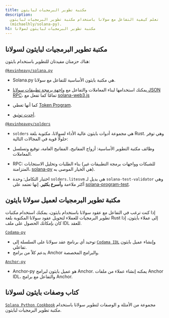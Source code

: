 ```yaml
---
title: مكتبة تطوير البرمجيات لبايثون
description:
  تعلم كيفية التفاعل مع سولانا باستخدام مكتبة تطوير البرمجيات لبايثون
  (michaelhly/solana-py).
h1: مكتبة تطوير البرمجيات لبايثون لسولانا
---
```


## مكتبة تطوير البرمجيات لبايثون لسولانا

هناك حزمتان مفيدتان للتطوير باستخدام بايثون:

[`@kevinheavy/solana.py`](https://github.com/michaelhly/solana-py)

- Solana.py هي مكتبة بايثون الأساسية للتفاعل مع سولانا.
- يمكنك استخدامها لبناء المعاملات والتفاعل مع
  [واجهة برمجة تطبيقات سولانا JSON RPC](/docs/rpc)، تمامًا كما تفعل مع
  [solana-web3.js](https://github.com/solana-labs/solana-web3.js/)

- كما أنها تغطي [Token Program](https://spl.solana.com/token).

- [أحدث توثيق](https://michaelhly.github.io/solana-py/).

[`@kevinheavey/solders`](https://github.com/kevinheavey/solders)

- `solders` هي مجموعة أدوات بايثون عالية الأداء لسولانا، مكتوبة بلغة Rust. وهي
  توفر حلولًا قوية في المجالات التالية:

- وظائف مكتبة التطوير الأساسية: أزواج المفاتيح، المفاتيح العامة، توقيع وتسلسل
  المعاملات.
- RPC: بناء الطلبات وتحليل الاستجابات (للشبكات وواجهات برمجة التطبيقات غير
  المتزامنة، [solana-py](https://michaelhly.github.io/solana-py/rpc/async_api/)
  هي الخيار الموصى به).
- اختبار التكامل: وحدة `solders.litesvm` هي بديل لـ `solana-test-validator` وهي
  أكثر ملاءمة و**أسرع بكثير**. إنها تعتمد على
  [solana-program-test](https://crates.io/crates/solana-program-test).

## مكتبة تطوير البرمجيات لعميل سولانا بايثون

إذا كنت ترغب في التفاعل مع عقود سولانا باستخدام بايثون، يمكنك استخدام مكتبات
تطوير البرمجيات للعملاء لتحويل عقود سولانا المكتوبة بلغة Rust إلى عملاء بايثون،
إذا كان بإمكانك الحصول على ملف IDL للعقد.

[`Codama-py`](https://www.npmjs.com/package/codama-py)

- توحيد أي برنامج عقد سولانا على السلسلة إلى
  [`Codama IDL`](https://github.com/codama-idl/codama) وإنشاء عميل بايثون
  تفاعلي.
- يدعم كلاً من برامج Anchor والبرامج المخصصة.

[`Anchor-py`](https://github.com/kevinheavey/anchorpy)

- Anchor-py هو عميل بايثون لبرامج Anchor. يمكنه إنشاء عملاء من ملفات Anchor IDL،
  والتفاعل مع برامج Anchor.

## كتاب وصفات بايثون لسولانا

[`Solana Python Cookbook`](/developers/cookbook) مجموعة من الأمثلة و الوصفات
لتطوير سولانا باستخدام مكتبة تطوير البرمجيات لبايثون.